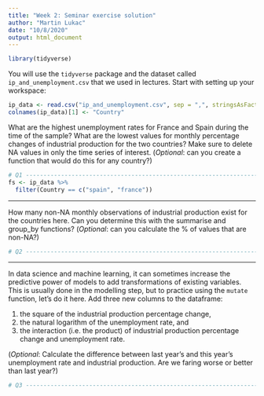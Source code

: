 ```yaml
---
title: "Week 2: Seminar exercise solution"
author: "Martin Lukac"
date: "10/8/2020"
output: html_document
---
```


```r
library(tidyverse)
```



You will use the `tidyverse` package and the dataset called `ip_and_unemployment.csv` that we used in lectures. Start with setting up your workspace:

```r
ip_data <- read.csv("ip_and_unemployment.csv", sep = ",", stringsAsFactors = F)
colnames(ip_data)[1] <- "Country"

```
    
What are the highest unemployment rates for France and Spain during the time of the sample?  What are the lowest values for monthly percentage changes of industrial production for the two countries? Make sure to delete NA values in only the time series of interest. (_Optional_: can you create a function that would do this for any country?)

```r
# Q1 --------------------------------------------------------------------------
fs <- ip_data %>%
  filter(Country == c("spain", "france"))

```

-----

How many non-NA monthly observations of industrial production exist for the countries here. Can you  determine this with the summarise and group_by functions? (_Optional_: can you calculate the % of values that are non-NA?)

```r
# Q2 --------------------------------------------------------------------------


```

-----

In data science and machine learning, it can sometimes increase the predictive power of models to add transformations of existing variables. This is usually done in the modelling step, but to practice using the `mutate` function, let's do it here. Add three new columns to the dataframe: 

  1. the square of the industrial production percentage change, 
  2. the natural logarithm of the unemployment rate, and 
  3. the interaction (i.e. the product) of industrial production percentage change and unemployment rate.
  
(_Optional_: Calculate the difference between last year's and this year's unemployment rate and industrial production. Are we faring worse or better than last year?)

```r
# Q3 --------------------------------------------------------------------------


```
